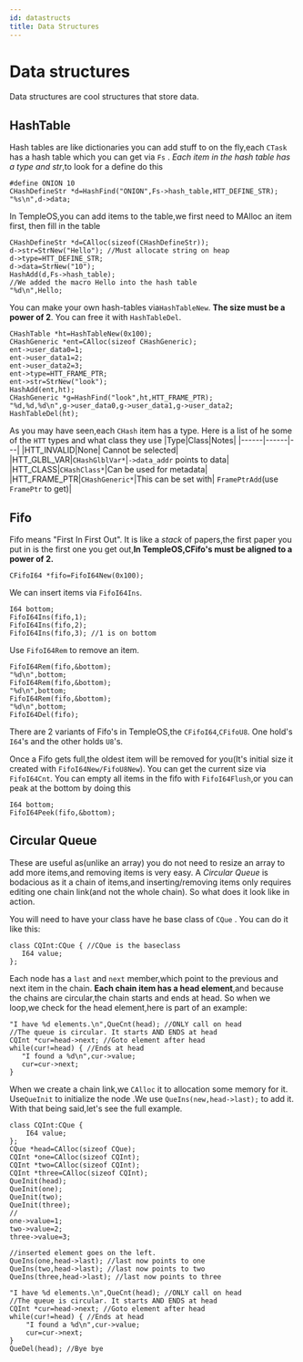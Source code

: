 ```yaml
---
id: datastructs
title: Data Structures
---
```

# Data structures
Data structures are cool structures that store data.
## HashTable
Hash tables are like dictionaries you can add stuff to on the fly,each `CTask` has a hash table which you can get via `Fs` .
*Each item in the hash table has a type and str*,to look for a define do this
```holyc
#define ONION 10
CHashDefineStr *d=HashFind("ONION",Fs->hash_table,HTT_DEFINE_STR);
"%s\n",d->data;
```
 
In TempleOS,you can add items to the table,we first need to MAlloc an item first, then fill in the table
```holyc
CHashDefineStr *d=CAlloc(sizeof(CHashDefineStr));
d->str=StrNew("Hello"); //Must allocate string on heap
d->type=HTT_DEFINE_STR;
d->data=StrNew("10");
HashAdd(d,Fs->hash_table);
//We added the macro Hello into the hash table
"%d\n",Hello;
```
You can make your own hash-tables via`HashTableNew`. **The size must be a power of 2**. You can free it with `HashTableDel`.
```holyc
CHashTable *ht=HashTableNew(0x100);
CHashGeneric *ent=CAlloc(sizeof CHashGeneric);
ent->user_data0=1;
ent->user_data1=2;
ent->user_data2=3;
ent->type=HTT_FRAME_PTR;
ent->str=StrNew("look");
HashAdd(ent,ht);
CHashGeneric *g=HashFind("look",ht,HTT_FRAME_PTR);
"%d,%d,%d\n",g->user_data0,g->user_data1,g->user_data2;
HashTableDel(ht);
```
As you may have seen,each `CHash` item has a type.
Here is a list of he some of the `HTT` types and what class they use
|Type|Class|Notes|
|------|------|---|
|HTT_INVALID|None| Cannot be selected|
|HTT_GLBL_VAR|`CHashGlblVar*`|`->data_addr` points to data|
|HTT_CLASS|`CHashClass*`|Can be used for metadata|
|HTT_FRAME_PTR|`CHashGeneric*`|This can be set with| `FramePtrAdd`(use `FramePtr` to get)|

## Fifo
Fifo means "First In First Out". It is like a *stack* of papers,the first paper you put in is the first one you get out,**In TempleOS,CFifo's must be aligned to a power of 2.**
```holyc
CFifoI64 *fifo=FifoI64New(0x100);
```
We can insert items via `FifoI64Ins`.
```holyc
I64 bottom;
FifoI64Ins(fifo,1);
FifoI64Ins(fifo,2);
FifoI64Ins(fifo,3); //1 is on bottom
```
Use `FifoI64Rem` to remove an item.
```holyc
FifoI64Rem(fifo,&bottom);
"%d\n",bottom;
FifoI64Rem(fifo,&bottom);
"%d\n",bottom;
FifoI64Rem(fifo,&bottom);
"%d\n",bottom;
FifoI64Del(fifo);
 ```
There are 2 variants of Fifo's in TempleOS,the `CFifoI64`,`CFifoU8`. One hold's `I64`'s and the other holds `U8`'s.

Once a Fifo gets full,the oldest item will be removed for you(It's initial size it created with `FifoI64New/FifoU8New`). You can get the current size via `FifoI64Cnt`.  You can empty all items in the fifo with `FifoI64Flush`,or you can peak at the bottom by doing this
 ```holyc
I64 bottom;
FifoI64Peek(fifo,&bottom);
 ```
 ## Circular Queue
 These are useful as(unlike an array) you do not need to resize an array to add more items,and removing items is very easy. A *Circular Queue* is bodacious as it a chain of items,and inserting/removing items only requires editing one chain link(and not the whole chain). So what does it look like in action.
 
 You will need to have your class have he base class of `CQue` . You can do it like this:
 ```holyc
class CQInt:CQue { //CQue is the baseclass
    I64 value;
};
 ``` 
 Each node has a `last` and `next` member,which point to the previous and next item in the chain. **Each chain item has a head element**,and because the chains are circular,the chain starts and ends at head. So when we loop,we check for the head element,here is part of an example:
 ```holyc
"I have %d elements.\n",QueCnt(head); //ONLY call on head
//The queue is circular. It starts AND ENDS at head
CQInt *cur=head->next; //Goto element after head
while(cur!=head) { //Ends at head
    "I found a %d\n",cur->value;
    cur=cur->next;
}
```
 When we create a chain link,we `CAlloc` it to allocation some memory for it. Use`QueInit` to initialize the node .We use `QueIns(new,head->last);` to add it. With that being said,let's see the full example.
```holyc
class CQInt:CQue {
    I64 value;
};
CQue *head=CAlloc(sizeof CQue);
CQInt *one=CAlloc(sizeof CQInt);
CQInt *two=CAlloc(sizeof CQInt);
CQInt *three=CAlloc(sizeof CQInt);
QueInit(head);
QueInit(one);
QueInit(two);
QueInit(three);
//
one->value=1;
two->value=2;
three->value=3;

//inserted element goes on the left.
QueIns(one,head->last); //last now points to one
QueIns(two,head->last); //last now points to two
QueIns(three,head->last); //last now points to three

"I have %d elements.\n",QueCnt(head); //ONLY call on head
//The queue is circular. It starts AND ENDS at head
CQInt *cur=head->next; //Goto element after head
while(cur!=head) { //Ends at head
    "I found a %d\n",cur->value;
    cur=cur->next;
}
QueDel(head); //Bye bye
```
